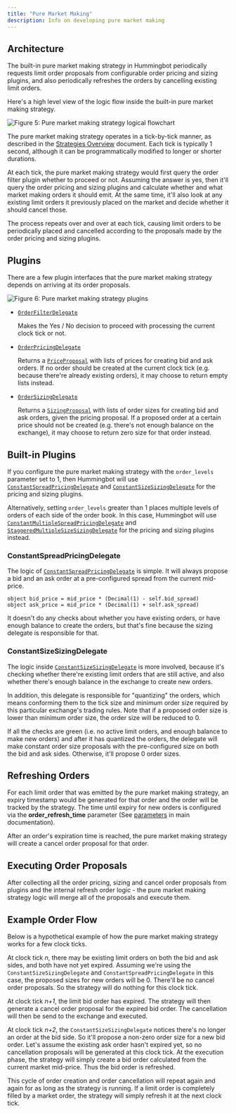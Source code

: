 ```yaml
---
title: "Pure Market Making"
description: Info on developing pure market making
---
```


## Architecture

The built-in pure market making strategy in Hummingbot periodically requests limit order proposals from configurable order pricing and sizing plugins, and also periodically refreshes the orders by cancelling existing limit orders.

Here's a high level view of the logic flow inside the built-in pure market making strategy.

![Figure 5: Pure market making strategy logical flowchart](pure-mm-flowchart.svg)

The pure market making strategy operates in a tick-by-tick manner, as described in the [Strategies Overview](/strategies) document. Each tick is typically 1 second, although it can be programmatically modified to longer or shorter durations.

At each tick, the pure market making strategy would first query the order filter plugin whether to proceed or not. Assuming the answer is yes, then it'll query the order pricing and sizing plugins and calculate whether and what market making orders it should emit. At the same time, it'll also look at any existing limit orders it previously placed on the market and decide whether it should cancel those.

The process repeats over and over at each tick, causing limit orders to be periodically placed and cancelled according to the proposals made by the order pricing and sizing plugins.

## Plugins

There are a few plugin interfaces that the pure market making strategy depends on arriving at its order proposals.

![Figure 6: Pure market making strategy plugins](pure-mm-uml.svg)

- [`OrderFilterDelegate`](https://github.com/CoinAlpha/hummingbot/blob/development/hummingbot/strategy/pure_market_making/order_filter_delegate.pxd)

  Makes the Yes / No decision to proceed with processing the current clock tick or not.

- [`OrderPricingDelegate`](https://github.com/CoinAlpha/hummingbot/blob/development/hummingbot/strategy/pure_market_making/order_pricing_delegate.pxd)

  Returns a [`PriceProposal`](https://github.com/CoinAlpha/hummingbot/blob/development/hummingbot/strategy/pure_market_making/data_types.py) with lists of prices for creating bid and ask orders. If no order should be created at the current clock tick (e.g. because there're already existing orders), it may choose to return empty lists instead.

- [`OrderSizingDelegate`](https://github.com/CoinAlpha/hummingbot/blob/development/hummingbot/strategy/pure_market_making/order_sizing_delegate.pxd)

  Returns a [`SizingProposal`](https://github.com/CoinAlpha/hummingbot/blob/development/hummingbot/strategy/pure_market_making/data_types.py) with lists of order sizes for creating bid and ask orders, given the pricing proposal. If a proposed order at a certain price should not be created (e.g. there's not enough balance on the exchange), it may choose to return zero size for that order instead.

## Built-in Plugins

If you configure the pure market making strategy with the `order_levels` parameter set to 1, then Hummingbot will use [`ConstantSpreadPricingDelegate`](https://github.com/CoinAlpha/hummingbot/blob/development/hummingbot/strategy/pure_market_making/constant_spread_pricing_delegate.pyx) and [`ConstantSizeSizingDelegate`](https://github.com/CoinAlpha/hummingbot/blob/development/hummingbot/strategy/pure_market_making/constant_size_sizing_delegate.pyx) for the pricing and sizing plugins.

Alternatively, setting `order_levels` greater than 1 places multiple levels of orders of each side of the order book. In this case, Hummingbot will use [`ConstantMultipleSpreadPricingDelegate`](https://github.com/CoinAlpha/hummingbot/blob/development/hummingbot/strategy/pure_market_making/constant_multiple_spread_pricing_delegate.pyx) and [`StaggeredMultipleSizeSizingDelegate`](https://github.com/CoinAlpha/hummingbot/blob/development/hummingbot/strategy/pure_market_making/staggered_multiple_size_sizing_delegate.pyx) for the pricing and sizing plugins instead.

### ConstantSpreadPricingDelegate

The logic of [`ConstantSpreadPricingDelegate`](https://github.com/CoinAlpha/hummingbot/blob/development/hummingbot/strategy/pure_market_making/constant_spread_pricing_delegate.pyx) is simple. It will always propose a bid and an ask order at a pre-configured spread from the current mid-price.

```cython
object bid_price = mid_price * (Decimal(1) - self.bid_spread)
object ask_price = mid_price * (Decimal(1) + self.ask_spread)
```

It doesn't do any checks about whether you have existing orders, or have enough balance to create the orders, but that's fine because the sizing delegate is responsible for that.

### ConstantSizeSizingDelegate

The logic inside [`ConstantSizeSizingDelegate`](https://github.com/CoinAlpha/hummingbot/blob/development/hummingbot/strategy/pure_market_making/constant_size_sizing_delegate.pyx) is more involved, because it's checking whether there're existing limit orders that are still active, and also whether there's enough balance in the exchange to create new orders.

In addition, this delegate is responsible for "quantizing" the orders, which means conforming them to the tick size and minimum order size required by this particular exchange's trading rules. Note that if a proposed order size is lower than minimum order size, the order size will be reduced to 0.

If all the checks are green (i.e. no active limit orders, and enough balance to make new orders) and after it has quantized the orders, the delegate will make constant order size proposals with the pre-configured size on both the bid and ask sides. Otherwise, it'll propose 0 order sizes.

## Refreshing Orders

For each limit order that was emitted by the pure market making strategy, an expiry timestamp would be generated for that order and the order will be tracked by the strategy. The time until expiry for new orders is configured via the **order_refresh_time** parameter (See [parameters](/strategies/pure-market-making/#basic-configuration-parameters-and-walkthrough) in main documentation).

After an order's expiration time is reached, the pure market making strategy will create a cancel order proposal for that order.

## Executing Order Proposals

After collecting all the order pricing, sizing and cancel order proposals from plugins and the internal refresh order logic - the pure market making strategy logic will merge all of the proposals and execute them.

## Example Order Flow

Below is a hypothetical example of how the pure market making strategy works for a few clock ticks.

At clock tick _n_, there may be existing limit orders on both the bid and ask sides, and both have not yet expired. Assuming we're using the `ConstantSizeSizingDelegate` and `ConstantSpreadPricingDelegate` in this case, the proposed sizes for new orders will be 0. There'll be no cancel order proposals. So the strategy will do nothing for this clock tick.

At clock tick _n+1_, the limit bid order has expired. The strategy will then generate a cancel order proposal for the expired bid order. The cancellation will then be send to the exchange and executed.

At clock tick _n+2_, the `ConstantSizeSizingDelegate` notices there's no longer an order at the bid side. So it'll propose a non-zero order size for a new bid order. Let's assume the existing ask order hasn't expired yet, so no cancellation proposals will be generated at this clock tick. At the execution phase, the strategy will simply create a bid order calculated from the current market mid-price. Thus the bid order is refreshed.

This cycle of order creation and order cancellation will repeat again and again for as long as the strategy is running. If a limit order is completely filled by a market order, the strategy will simply refresh it at the next clock tick.
